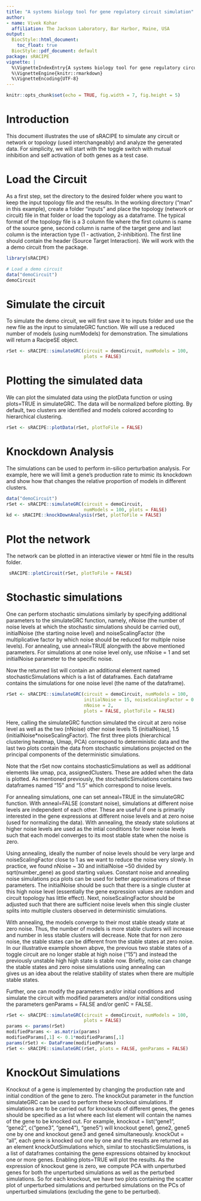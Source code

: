 ```yaml
---
title: "A systems biology tool for gene regulatory circuit simulation"
author:
- name: Vivek Kohar
  affiliation: The Jackson Laboratory, Bar Harbor, Maine, USA
output:
  BiocStyle::html_document:
    toc_float: true
  BiocStyle::pdf_document: default
package: sRACIPE
vignette: |
  %\VignetteIndexEntry{A systems biology tool for gene regulatory circuit simulation}
  %\VignetteEngine{knitr::rmarkdown}
  %\VignetteEncoding{UTF-8}
---
```


```r
knitr::opts_chunk$set(echo = TRUE, fig.width = 7, fig.height = 5)
```

# Introduction

This document illustrates the use of sRACIPE to simulate any 
circuit or network or topology (used interchangeably) 
and analyze the generated data. 
For simplicity, we will start with the toggle switch with mutual inhibition and 
self activation of both genes as a test case.

# Load the Circuit
As a first step, set the directory to the desired folder where you want to 
keep the input topology file and the results. In the working directory 
("man" in this example), create a folder "inputs" and place the 
topology (network or circuit) file in that folder or
load the topology as a dataframe. 
The typical format of the topology 
file is a 3 column file where the first column is name of the source gene, 
second column is name of the target gene and last column is 
the interaction type (1 - activation, 2-inhibition). 
The first line should contain the header (Source Target Interaction). 
We will work with the a demo circuit from the package.

```r
library(sRACIPE)

# Load a demo circuit
data("demoCircuit")
demoCircuit

```

# Simulate the circuit
To simulate the demo circuit, we will first save it to inputs folder and use the
new file as the input to simulateGRC function. We will use a reduced number of 
models (using numModels) for demonstration. The simulations will return a 
RacipeSE object. 


```r

rSet <- sRACIPE::simulateGRC(circuit = demoCircuit, numModels = 100,
                             plots = FALSE)

```

# Plotting the simulated data

We can plot the simulated data using the plotData function or using plots=TRUE
in simulateGRC. The data will be normalized before plotting. By default, two 
clusters are identified and models colored according to hierarchical clustering.

```r
rSet <- sRACIPE::plotData(rSet, plotToFile = FALSE)

```

# Knockdown Analysis
The simulations can be used to perform in-silico perturbation analysis. 
For example, here we will limit a gene's production rate to mimic its knockdown
and show how that changes the relative proportion of models in different 
clusters.

```r
data("demoCircuit")
rSet <- sRACIPE::simulateGRC(circuit = demoCircuit, 
                             numModels = 100, plots = FALSE)
kd <- sRACIPE::knockDownAnalysis(rSet, plotToFile = FALSE)
```

# Plot the network 

The network can be plotted in an interactive viewer 
or html file in the results  folder.

```r
 sRACIPE::plotCircuit(rSet, plotToFile = FALSE)
```


#  Stochastic simulations 

One can perform stochastic simulations similarly by specifying additional 
parameters to the simulateGRC function, namely, nNoise (the number of noise
levels at which the stochastic simulations should be carried out), initialNoise 
(the starting noise level) and noiseScalingFactor (the multiplicative factor by
which noise should be reduced for multiple noise levels). 
For annealing, use anneal=TRUE alongwith the above mentioned parameters.
For simulations at one
noise level only, use nNoise = 1 and set initialNoise parameter to the specific 
noise. 

Now the returned list will contain an additional element named 
stochasticSimulations which is a list of dataframes. Each dataframe contains the
simulations for one noise level (the name of the dataframe).

```r
rSet <- sRACIPE::simulateGRC(circuit = demoCircuit, numModels = 100, 
                             initialNoise = 15, noiseScalingFactor = 0.1,
                             nNoise = 2,
                             plots = FALSE, plotToFile = FALSE)

```

Here, calling the simulateGRC function simulated the circuit at zero noise level
as well as the two (nNoise) other noise levels 15 (initialNoise), 1.5 
(initialNoise*noiseScalingFactor). The first three plots (hierarchical 
clustering heatmap, Umap, PCA) correspond to deterministic data and the last
two plots contain the data from stochastic simulations projected on the 
principal components of the deterministic simulations.

Note that the rSet now contains stochasticSimulations as well as 
additional elements like umap, pca, assignedClusters. These are 
added when the data is plotted. As mentioned previously, 
the stochasticSimulations 
contains two dataframes named "15" and "1.5" which correspond to noise levels. 


For annealing simulations, one can set anneal=TRUE in the simulateGRC function.
With anneal=FALSE (constant noise), simulations at different noise levels are 
independent of each other. These are useful if one is primarily interested in 
the gene expressions at different noise levels and at zero noise 
(used for normalizing the data). With annealing, the steady state solutions
at higher noise levels are used as the intial conditions for lower noise levels 
such that each model converges to its most stable state when the noise is zero.


Using annealing, ideally the number of noise levels should be very large 
and noiseScalingFactor close to 1 as we want to reduce the noise very slowly. 
In practice, we found nNoise ~ 30 and 
initialNoise ~50 divided by sqrt(number_gene) 
as good starting values. Constant noise and annealing noise simulations pca 
plots can be used for better approximations of these parameters. 
The initialNoise should be such that there is a single cluster at this 
high noise level (essentially the gene expression values are random and circuit 
topology has little effect). Next, noiseScalingFactor  should be adjusted such 
that there are sufficient noise levels when this single cluster splits into 
multiple clusters observed in deterministic simulations. 

With annealing,
the models converge to their most stable steady state 
at zero noise. Thus, the number of models is more stable clusters
will increase and number in less 
stable clusters will decrease. Note that for non zero noise, the stable states
can be different from the stable states at zero noise. In our illustrative 
example shown abpve, the previous two stable states of a toggle circuit are no 
longer stable at high noise ("15") and instead the previously unstable high high
state is stable now. Briefly, noise can change the stable states and zero noise
simulations using annealing can  
gives us an idea about the relative stability of states 
when there are multiple stable states. 

Further, one can modify the parameters and/or initial conditions
and simulate the circuit with
modified parameters and/or initial conditions using the parameters 
genParams = FALSE and/or genIC = FALSE. 


```r
rSet <- sRACIPE::simulateGRC(circuit = demoCircuit, numModels = 100, 
                             plots = FALSE)
params <- params(rSet)
modifiedParams <- as.matrix(params) 
modifiedParams[,1] <- 0.1*modifiedParams[,1]
params(rSet) <- DataFrame(modifiedParams)
rSet <- sRACIPE::simulateGRC(rSet, plots = FALSE, genParams = FALSE)

```


# KnockOut Simulations

Knockout of a gene is implemented by changing the production rate and initial 
condition of the gene to zero. The knockOut parameter in the function 
simulateGRC can be used to perform these knockout simulations. If simulations 
are to be carried out for knockouts of different genes, the genes should be 
specified as a list where each list element will contain the names of the gene 
to be knocked out. For example, knockout = list("gene1", "gene2", 
c("gene3", "gene4"), "gene5") will knockout gene1, gene2, gene5 one by one
and knockout gene3 and gene4 simultaneously.
knockOut = "all", each gene is knocked out one by one and the results are 
returned as an element knockOutSimulations which, similar to 
stochasticSimulations, is a list of dataframes containing the gene expressions
obtained by knockout one or more genes. Enabling plots=TRUE will plot the 
results. As the expression of knockout gene is zero, we compute PCA with 
unperturbed genes for both the unperturbed simulations as well as the
perturbed simulations. So for each knockout, we have two plots containing the
scatter plot of unperturbed simulations and perturbed simulations on the PCs of
unperturbed simulations (excluding the gene to be perturbed).

